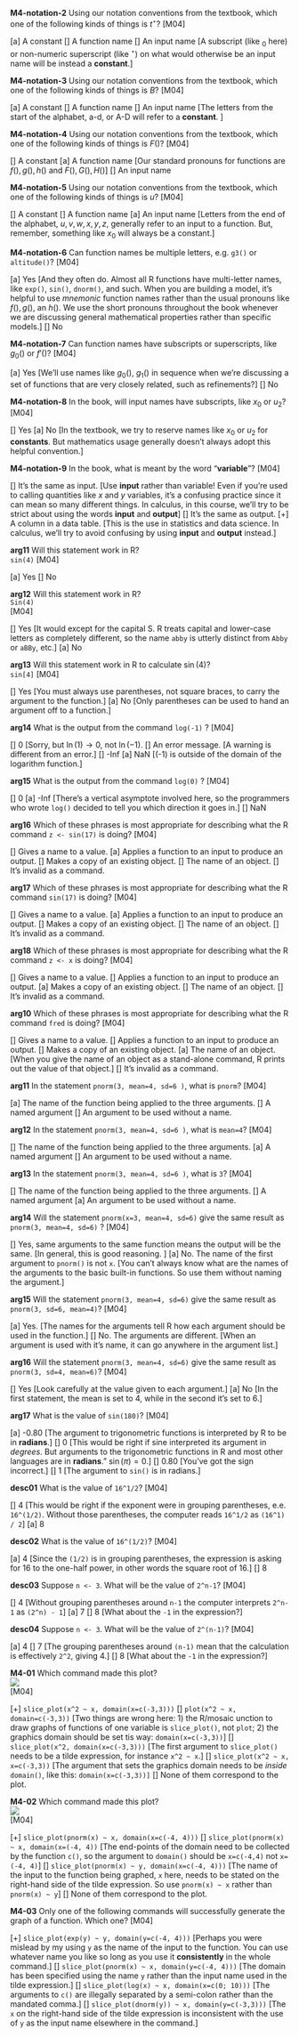 
**M4-notation-2** Using our notation conventions from the textbook, which one of the following kinds of things is $t^\star?$ [M04]

[a] A constant
[] A function name
[] An input name [A subscript (like $_0$ here) or non-numeric superscript (like $^\star$) on what would otherwise be an input name will be instead a **constant**.]

**M4-notation-3** Using our notation conventions from the textbook, which one of the following kinds of things is $B ?$ [M04]

[a] A constant
[] A function name
[] An input name [The letters from the start of the alphabet, a-d, or A-D will refer to a **constant**. ]

**M4-notation-4** Using our notation conventions from the textbook, which one of the following kinds of things is $F() ?$ [M04]

[] A constant
[a] A function name [Our standard pronouns for functions are $f(), g(), h()$ and $F(), G(), H()$]
[] An input name

**M4-notation-5** Using our notation conventions from the textbook, which one of the following kinds of things is $u ?$ [M04]

[] A constant
[] A function name
[a] An input name [Letters from the end of the alphabet, $u, v, w, x, y, z$, generally refer to an input to a function. But, remember, something like $x_0$ will always be a constant.]

**M4-notation-6** Can function names be multiple letters, e.g. `g3()` or `altitude()`? [M04]

[a] Yes [And they often do. Almost all R functions have multi-letter names, like `exp()`, `sin()`, `dnorm()`, and such. When you are building a model, it's helpful to use *mnemonic* function names rather than the usual pronouns like $f(), g()$, an $h()$. We use the short pronouns throughout the book whenever we are discussing general mathematical properties rather than specific models.]
[] No

**M4-notation-7** Can function names have subscripts or superscripts, like $g_0()$ or  $f'() ?$ [M04]

[a] Yes [We'll use names like $g_0()$, $g_1()$ in sequence when we're discussing a set of functions that are very closely related, such as refinements?]
[] No

**M4-notation-8** In the book, will input names have subscripts, like $x_0$ or  $u_2 ?$ [M04]

[] Yes
[a] No [In the textbook, we try to reserve names like $x_0$ or $u_2$ for **constants**. But mathematics usage generally doesn't always adopt this helpful convention.]

**M4-notation-9** In the book, what is meant by the word "**variable**"? [M04]

[] It's the same as input. [Use **input** rather than variable! Even if you're used to calling quantities like $x$ and $y$ variables, it's a confusing practice since it can mean so many different things. In calculus, in this course, we'll try to be strict about using the words **input** and **output**]
[] It's the same as output.
[+] A column in a data table. [This is the use in statistics and data science. In calculus, we'll try to avoid confusing by using **input** and **output** instead.]





**arg11** Will this statement work in R? <br>`sin(4)` [M04]

[a] Yes
[] No

**arg12** Will this statement work in R? <br>`Sin(4)`</br> [M04]

[] Yes [It would except for the capital S. R treats capital and lower-case letters as completely different, so the name `abby` is utterly distinct from `Abby` or `aBBy`, etc.]
[a] No

**arg13** Will this statement work in R to calculate $\sin(4)$? <br> `sin[4]` [M04]

[] Yes [You must always use parentheses, not square braces, to carry the argument to the function.]
[a] No [Only parentheses can be used to hand an argument off to a function.]

**arg14** What is the output from the command `log(-1)` ? [M04]

[] 0 [Sorry, but $\ln(1) \rightarrow 0$, not $\ln(-1)$.
[] An error message. [A warning is different from an error.]
[] -Inf
[a] NaN [\(-1\) is outside of the domain of the logarithm function.]

**arg15** What is the output from the command `log(0)` ? [M04]

[] 0
[a] -Inf [There's a vertical asymptote involved here, so the programmers who wrote `log()` decided to tell you which direction it goes in.]
[] NaN

**arg16** Which of these phrases is most appropriate for describing what the R command `z <- sin(17)` is doing?  [M04]

[] Gives a name to a value.
[a] Applies a function to an input to produce an output.
[] Makes a copy of an existing object.
[] The name of an object.
[] It's invalid as a command.

**arg17** Which of these phrases is most appropriate for describing what the R command `sin(17)` is doing?  [M04]

[] Gives a name to a value.
[a] Applies a function to an input to produce an output.
[] Makes a copy of an existing object.
[] The name of an object.
[] It's invalid as a command.

**arg18** Which of these phrases is most appropriate for describing what the R command `z <- x` is doing?  [M04]

[] Gives a name to a value.
[] Applies a function to an input to produce an output.
[a] Makes a copy of an existing object.
[] The name of an object.
[] It's invalid as a command.

**arg10** Which of these phrases is most appropriate for describing what the R command `fred` is doing?  [M04]

[] Gives a name to a value.
[] Applies a function to an input to produce an output.
[] Makes a copy of an existing object.
[a] The name of an object. [When you give the name of an object as a stand-alone command, R prints out the value of that object.]
[] It's invalid as a command.

**arg11** In the statement `pnorm(3, mean=4, sd=6 )`, what is `pnorm`?  [M04]

[a] The name of the function being applied to the three arguments.
[] A named argument
[] An argument to be used without a name.

**arg12** In the statement `pnorm(3, mean=4, sd=6 )`, what is `mean=4`?  [M04]

[] The name of the function being applied to the three arguments.
[a] A named argument
[] An argument to be used without a name.

**arg13** In the statement `pnorm(3, mean=4, sd=6 )`, what is `3`?  [M04]

[] The name of the function being applied to the three arguments.
[] A named argument
[a] An argument to be used without a name.

**arg14** Will the statement `pnorm(x=3, mean=4, sd=6)` give the same result as `pnorm(3, mean=4, sd=6)` ?  [M04]

[] Yes, same arguments to the same function means the output will be the same. [In general, this is good reasoning. ]
[a] No. The name of the first argument to `pnorm()` is not `x`. [You can't always know what are the names of the arguments to the basic built-in functions. So use them without naming the argument.]

**arg15** Will the statement `pnorm(3, mean=4, sd=6)` give the same result as `pnorm(3, sd=6, mean=4)`?  [M04]

[a] Yes. [The names for the arguments tell R how each argument should be used in the function.]
[] No. The arguments are different. [When an argument is used with it's name, it can go anywhere in the argument list.]

**arg16** Will the statement `pnorm(3, mean=4, sd=6)` give the same result as `pnorm(3, sd=4, mean=6)`?  [M04]

[] Yes [Look carefully at the value given to each argument.]
[a] No [In the first statement, the mean is set to 4, while in the second it's set to 6.]

**arg17** What is the value of `sin(180)`? [M04]

[a] -0.80 [The argument to trigonometric functions is interpreted by R to be in **radians**.]
[] 0 [This would be right if sine interpreted its argument in *degrees*. But arguments to the trigonometric functions in R and most other languages are in **radians**." $\sin(\pi) = 0$.]
[] 0.80 [You've got the sign incorrect.]
[] 1 [The argument to `sin()` is in radians.]

**desc01** What is the value of `16^1/2`? [M04]

[] 4 [This would be right if the exponent were in grouping parentheses, e.e. `16^(1/2)`. Without those parentheses, the computer reads `16^1/2` as `(16^1) / 2`]
[a] 8

**desc02** What is the value of `16^(1/2)`? [M04]


[a] 4 [Since the `(1/2)` is in grouping parentheses, the expression is asking for 16 to the one-half power, in other words the square root of 16.]
[] 8

**desc03** Suppose `n <- 3`. What will be the value of `2^n-1`? [M04]


[] 4 [Without grouping parentheses around `n-1` the computer interprets `2^n-1` as `(2^n) - 1`]
[a] 7
[] 8 [What about the `-1` in the expression?]

**desc04** Suppose `n <- 3`. What will be the value of `2^(n-1)`? [M04]

[a] 4
[] 7 [The grouping parentheses around `(n-1)` mean that the calculation is effectively `2^2`, giving 4.]
[] 8 [What about the `-1` in the expression?]

**M4-01** Which command made this plot? <br><img src="https://raw.githubusercontent.com/dtkaplan/Zdrill/main/inst/M3/M3-14-05.png"></br> [M04]

[+] `slice_plot(x^2 ~ x, domain(x=c(-3,3)))`
[] `plot(x^2 ~ x, domain=c(-3,3))` [Two things are wrong here: 1) the R/mosaic unction to draw graphs of functions of one variable is `slice_plot()`, not `plot`; 2) the graphics domain should be set tis way: `domain(x=c(-3,3))`]
[] `slice_plot(x^2, domain(x=c(-3,3)))` [The first argument to `slice_plot()` needs to be a tilde expression, for instance `x^2 ~ x`.]
[] `slice_plot(x^2 ~ x, x=c(-3,3))` [The argument that sets the graphics domain needs to be *inside* `domain()`, like this: `domain(x=c(-3,3))]`
[] None of them correspond to the plot.

**M4-02** Which command made this plot? <br><img src="https://raw.githubusercontent.com/dtkaplan/Zdrill/main/inst/M3/M3-14-04.png"></br> [M04]

[+] `slice_plot(pnorm(x) ~ x, domain(x=c(-4, 4)))`
[] `slice_plot(pnorm(x) ~ x, domain(x=(-4, 4))` [The end-points of the domain need to be collected by the function `c()`, so the argument to `domain()` should be `x=c(-4,4)` not `x=(-4, 4)`]
[] `slice_plot(pnorm(x) ~ y, domain(x=c(-4, 4)))` [The name of the input to the function being graphed, `x` here, needs to be stated on the right-hand side of the tilde expression. So use `pnorm(x) ~ x` rather than `pnorm(x) ~ y`]
[] None of them correspond to the plot.

**M4-03** Only one of the following commands will successfully generate the graph of a function. Which one? [M04]

[+] `slice_plot(exp(y) ~ y, domain(y=c(-4, 4)))` [Perhaps you were mislead by my using `y` as the name of the input to the function. You can use whatever name you like so long as you use it **consistently** in the whole command.]
[] `slice_plot(pnorm(x) ~ x, domain(y=c(-4, 4)))` [The domain has been specified using the name `y` rather than the input name used in the tilde expression.]
[] `slice_plot(log(x) ~ x, domain(x=c(0; 10)))` [The arguments to `c()` are illegally separated by a semi-colon rather than the mandated comma.]
[] `slice_plot(dnorm(y)) ~ x, domain(y=c(-3,3)))` [The `x` on the right-hand side of the tilde expression is inconsistent with the use of `y` as the input name elsewhere in the command.]
